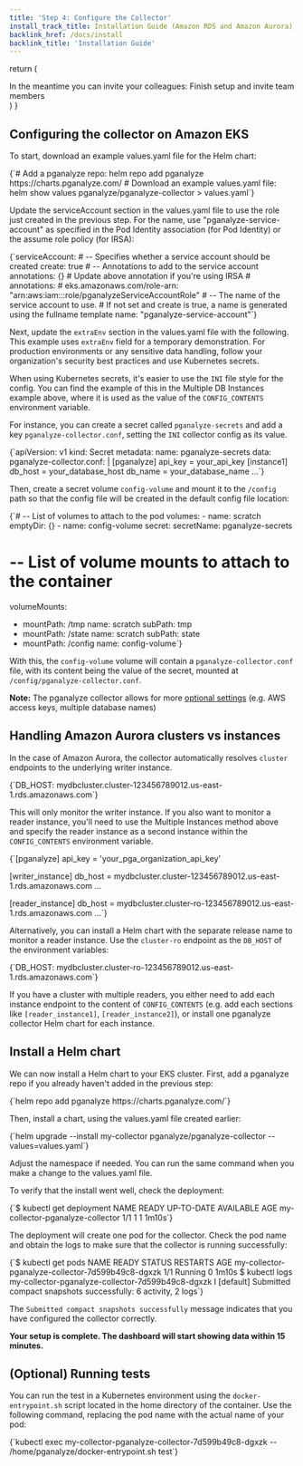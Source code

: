 ```yaml
---
title: 'Step 4: Configure the Collector'
install_track_title: Installation Guide (Amazon RDS and Amazon Aurora)
backlink_href: /docs/install
backlink_title: 'Installation Guide'
---
```



  return (
    <div>
      In the meantime you can invite your colleagues:
      <Link className="btn btn-success" to={inviteLink}>
        Finish setup and invite team members
      </Link>
    </div>
  )
}

## Configuring the collector on Amazon EKS

To start, download an example values.yaml file for the Helm chart:

<CodeBlock language="bash">
{`# Add a pganalyze repo:
helm repo add pganalyze https://charts.pganalyze.com/
# Download an example values.yaml file:
helm show values pganalyze/pganalyze-collector > values.yaml`}
</CodeBlock>

Update the serviceAccount section in the values.yaml file to use the role just
created in the previous step. For the name, use "pganalyze-service-account" as
specified in the Pod Identity association (for Pod Identity) or the assume role
policy (for IRSA):

<CodeBlock language="yaml">
{`serviceAccount:
  # -- Specifies whether a service account should be created
  create: true
  # -- Annotations to add to the service account
  annotations: {}
  # Update above annotation if you're using IRSA
  # annotations:
  #   eks.amazonaws.com/role-arn: "arn:aws:iam::<aws-account-id>:role/pganalyzeServiceAccountRole"
  # -- The name of the service account to use.
  # If not set and create is true, a name is generated using the fullname template
  name: "pganalyze-service-account"`}
</CodeBlock>

Next, update the `extraEnv` section in the values.yaml file with the following.
This example uses `extraEnv` field for a temporary demonstration. For production
environments or any sensitive data handling, follow your organization's security
best practices and use Kubernetes secrets.

<SettingEnvVarsEKS apiKey={props.apiKey} />

When using Kubernetes secrets, it's easier to use the `INI` file style for the
config. You can find the example of this in the Multiple DB Instances example
above, where it is used as the value of the `CONFIG_CONTENTS` environment variable.

For instance, you can create a secret called `pganalyze-secrets` and add a key
`pganalyze-collector.conf`, setting the `INI` collector config as its value.

<CodeBlock language="yaml">
{`apiVersion: v1
kind: Secret
metadata:
  name: pganalyze-secrets
data:
  pganalyze-collector.conf: |
    [pganalyze]
    api_key = your_api_key
    [instance1]
    db_host = your_database_host
    db_name = your_database_name
    ...`}
</CodeBlock>

Then, create a secret volume `config-volume` and mount it to the `/config` path
so that the config file will be created in the default config file location:

<CodeBlock language="yaml">
{`# -- List of volumes to attach to the pod
volumes:
  - name: scratch
    emptyDir: {}
  - name: config-volume
    secret:
      secretName: pganalyze-secrets
       
# -- List of volume mounts to attach to the container
volumeMounts:
  - mountPath: /tmp
    name: scratch
    subPath: tmp
  - mountPath: /state
    name: scratch
    subPath: state
  - mountPath: /config
    name: config-volume`}
</CodeBlock>

With this, the `config-volume` volume will contain a `pganalyze-collector.conf`
file, with its content being the value of the secret, mounted at `/config/pganalyze-collector.conf`.

**Note:** The pganalyze collector allows for more [optional settings](https://pganalyze.com/docs/collector/settings) (e.g. AWS access keys, multiple database names)

## Handling Amazon Aurora clusters vs instances

In the case of Amazon Aurora, the collector automatically resolves `cluster` endpoints to the underlying writer instance.

<CodeBlock language="yaml">
{`DB_HOST: mydbcluster.cluster-123456789012.us-east-1.rds.amazonaws.com`}
</CodeBlock>

This will only monitor the writer instance. If you also want to monitor a reader instance,
you'll need to use the Multiple Instances method above and specify the reader instance as a
second instance within the `CONFIG_CONTENTS` environment variable.

<CodeBlock language="text">
{`[pganalyze]
api_key = 'your_pga_organization_api_key'
 
[writer_instance]
db_host = mydbcluster.cluster-123456789012.us-east-1.rds.amazonaws.com
...
 
[reader_instance]
db_host = mydbcluster.cluster-ro-123456789012.us-east-1.rds.amazonaws.com
...`}
</CodeBlock>

Alternatively, you can install a Helm chart with the separate release name to
monitor a reader instance.
Use the `cluster-ro` endpoint as the `DB_HOST` of the environment variables:

<CodeBlock language="yaml">
{`DB_HOST: mydbcluster.cluster-ro-123456789012.us-east-1.rds.amazonaws.com`}
</CodeBlock>

If you have a cluster with multiple readers, you either need to add each instance
endpoint to the content of `CONFIG_CONTENTS` (e.g. add each sections like `[reader_instance1]`, `[reader_instance2]`),
or install one pganalyze collector Helm chart for each instance.

## Install a Helm chart

We can now install a Helm chart to your EKS cluster. First, add a pganalyze repo
if you already haven't added in the previous step:

<CodeBlock language="bash">
{`helm repo add pganalyze https://charts.pganalyze.com/`}
</CodeBlock>

Then, install a chart, using the values.yaml file created earlier:

<CodeBlock language="bash">
{`helm upgrade --install my-collector pganalyze/pganalyze-collector --values=values.yaml`}
</CodeBlock>

Adjust the namespace if needed. You can run the same command when you make a
change to the values.yaml file.

To verify that the install went well, check the deployment:

<CodeBlock language="bash">
{`$ kubectl get deployment
NAME                               READY   UP-TO-DATE   AVAILABLE   AGE
my-collector-pganalyze-collector   1/1     1            1           1m10s`}
</CodeBlock>

The deployment will create one pod for the collector. Check the pod name and
obtain the logs to make sure that the collector is running successfully:

<CodeBlock language="bash">
{`$ kubectl get pods
NAME                                                READY   STATUS    RESTARTS   AGE
my-collector-pganalyze-collector-7d599b49c8-dgxzk   1/1     Running   0          1m10s
$ kubectl logs my-collector-pganalyze-collector-7d599b49c8-dgxzk
I [default] Submitted compact snapshots successfully: 6 activity, 2 logs`}
</CodeBlock>

The `Submitted compact snapshots successfully` message indicates that you have
configured the collector correctly.

**Your setup is complete. The dashboard will start showing data within 15 minutes.**

<InAppOnly>
  <FinishSetup inviteLink={props.inviteLink} />
</InAppOnly>

<PublicLastStepLogInsightsLink />

## (Optional) Running tests

You can run the test in a Kubernetes environment using the `docker-entrypoint.sh`
script located in the home directory of the container.
Use the following command, replacing the pod name with the actual name of your pod:

<CodeBlock language="bash">
{`kubectl exec my-collector-pganalyze-collector-7d599b49c8-dgxzk -- /home/pganalyze/docker-entrypoint.sh test`}
</CodeBlock>

